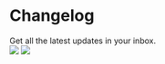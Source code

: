 
<div class="changelogMainContainerWrapper">
<div class="changelogMainContainer">

<div class="changelogHeader">
  <div class="changelogHeaderLeft">
    <h1
      className="changelogTitle text-4xl tracking-tighter text-center font-extrabold
md:text-5xl mt-8 pb-6"
    >
      Changelog
    </h1>
    <span>Get all the latest updates in your inbox.</span>
    <SubscribeButtonWithModal />
  </div>
  <img
    class="changelogHeaderImg changelogHeaderImgLight max-w-full h-auto"
    src="/changelog/changelog-hero-light.png"
  />
  <img
    class="changelogHeaderImg changelogHeaderImgDark max-w-full h-auto"
    src="/changelog/changelog-hero-dark.png"
  />
</div>


<ChangelogIndex />

</div>
</div>
